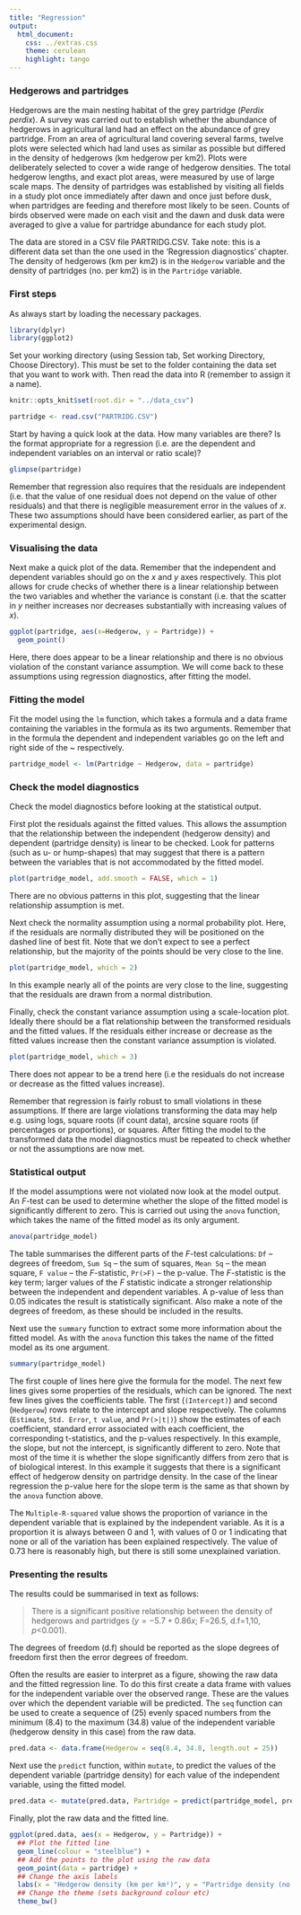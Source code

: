 ```yaml
---
title: "Regression"
output:
  html_document:
    css: ../extras.css
    theme: cerulean
    highlight: tango
---
```


### Hedgerows and partridges

Hedgerows are the main nesting habitat of the grey partridge (*Perdix perdix*). A survey was carried out to establish whether the abundance of hedgerows in agricultural land had an effect on the abundance of grey partridge. From an area of agricultural land covering several farms, twelve plots were selected which had land uses as similar as possible but differed in the density of hedgerows (km hedgerow per km2). Plots were deliberately selected to cover a wide range of hedgerow densities. The total hedgerow lengths, and exact plot areas, were measured by use of large scale maps. The density of partridges was established by visiting all fields in a study plot once immediately after dawn and once just before dusk, when partridges are feeding and therefore most likely to be seen. Counts of birds observed were made on each visit and the dawn and dusk data were averaged to give a value for partridge abundance for each study plot.

The data are stored in a CSV file PARTRIDG.CSV. Take note: this is a different data set than the one used in the ‘Regression diagnostics’ chapter. The density of hedgerows (km per km2) is in the `Hedgerow` variable and the density of partridges (no. per km2) is in the `Partridge` variable.

### First steps
As always start by loading the necessary packages.
```r
library(dplyr)
library(ggplot2)
```

Set your working directory (using Session tab, Set working Directory, Choose Directory). This must be set to the folder containing the data set that you want to work with. Then read the data into R (remember to assign it a name).

```r
knitr::opts_knit$set(root.dir = "../data_csv")
```

```r
partridge <- read.csv("PARTRIDG.CSV")  
```

Start by having a quick look at the data. How many variables are there? Is the format appropriate for a regression (i.e. are the dependent and independent variables on an interval or ratio scale)? 

```r
glimpse(partridge)
```

Remember that regression also requires that the residuals are independent (i.e. that the value of one residual does not depend on the value of other residuals) and that there is negligible measurement error in the values of $x$. These two assumptions should have been considered earlier, as part of the experimental design.

### Visualising the data

Next make a quick plot of the data. Remember that the independent and dependent variables should go on the $x$ and $y$ axes respectively. This plot allows for crude checks of whether there is a linear relationship between the two variables and whether the variance is constant (i.e. that the scatter in $y$ neither increases nor decreases substantially with increasing values of $x$).

```r
ggplot(partridge, aes(x=Hedgerow, y = Partridge)) + 
  geom_point() 
```

Here, there does appear to be a linear relationship and there is no obvious violation of the constant variance assumption. We will come back to these assumptions using regression diagnostics, after fitting the model.

### Fitting the model

Fit the model using the `lm` function, which takes a formula and a data frame containing the variables in the formula as its two arguments. Remember that in the formula the dependent and independent variables go on the left and right side of the ~ respectively.
```r
partridge_model <- lm(Partridge ~ Hedgerow, data = partridge)
```

### Check the model diagnostics

Check the model diagnostics before looking at the statistical output.  

First plot the residuals against the fitted values. This allows the assumption that the relationship between the independent (hedgerow density) and dependent (partridge density) is linear to be checked. Look for patterns (such as u- or hump-shapes) that may suggest that there is a pattern between the variables that is not accommodated by the fitted model. 
```r
plot(partridge_model, add.smooth = FALSE, which = 1)
```
There are no obvious patterns in this plot, suggesting that the linear relationship assumption is met.

Next check the normality assumption using a normal probability plot. Here, if the residuals are normally distributed they will be positioned on the dashed line of best fit. Note that we don't expect to see a perfect relationship, but the majority of the points should be very close to the line. 
```r
plot(partridge_model, which = 2)
```
In this example nearly all of the points are very close to the line, suggesting that the residuals are drawn from a normal distribution.

Finally, check the constant variance assumption using a scale-location plot. Ideally there should be a flat relationship between the transformed residuals and the fitted values. If the residuals either increase or decrease as the fitted values increase then the constant variance assumption is violated.
```r
plot(partridge_model, which = 3)
```
There does not appear to be a trend here (i.e the residuals do not increase or decrease as the fitted values increase).

Remember that regression is fairly robust to small violations in these assumptions. If there are large violations transforming the data may help e.g. using logs, square roots (if count data), arcsine square roots (if percentages or proportions), or squares. After fitting the model to the transformed data the model diagnostics must be repeated to check whether or not the assumptions are now met. 

### Statistical output

If the model assumptions were not violated now look at the model output. An *F*-test can be used to determine whether the slope of the fitted model is significantly different to zero. This is carried out using the `anova` function, which takes the name of the fitted model as its only argument. 

```r
anova(partridge_model)
```

The table summarises the different parts of the *F*-test calculations: `Df` – degrees of freedom, `Sum Sq` – the sum of squares, `Mean Sq` – the mean square, `F value` – the *F*-statistic, `Pr(>F)` – the p-value. The *F*-statistic is the key term; larger values of the *F* statistic indicate a stronger relationship between the independent and dependent variables. A p-value of less than 0.05 indicates the result is statistically significant. Also make a note of the degrees of freedom, as these should be included in the results.

Next use the `summary` function to extract some more information about the fitted model. As with the `anova` function this takes the name of the fitted model as its one argument.

```r
summary(partridge_model)
```

The first couple of lines here give the formula for the model. The next few lines gives some properties of the residuals, which can be ignored. 
The next few lines gives the coefficients table. The first (`(Intercept)`) and second (`Hedgerow`) rows relate to the intercept and slope respectively. The columns (`Estimate`, `Std. Error`, `t value`, and `Pr(>|t|)`) show the estimates of each coefficient, standard error associated with each coefficient, the corresponding t-statistics, and the p-values respectively. In this example, the slope, but not the intercept, is significantly different to zero. Note that most of the time it is whether the slope significantly differs from zero that is of biological interest. In this example it suggests that there is a significant effect of hedgerow density on partridge density. In the case of the linear regression the p-value here for the slope term is the same as that shown by the `anova` function above.

The `Multiple-R-squared` value shows the proportion of variance in the dependent variable that is explained by the independent variable. As it is a proportion it is always between 0 and 1, with values of 0 or 1 indicating that none or all of the variation has been explained respectively. The value of 0.73 here is reasonably high, but there is still some unexplained variation. 

### Presenting the results

The results could be summarised in text as follows:

>There is a significant positive relationship between the density of hedgerows and partridges ($y = -5.7 + 0.86x$; F=26.5, d.f=1,10, *p*<0.001). 

The degrees of freedom (d.f) should be reported as the slope degrees of freedom first then the error degrees of freedom.  

Often the results are easier to interpret as a figure, showing the raw data and the fitted regression line. To do this first create a data frame with values for the independent variable over the observed range. These are the values over which the dependent variable will be predicted. The `seq` function can be used to create a sequence of (25) evenly spaced numbers from the minimum (8.4) to the maximum (34.8) value of the independent variable (hedgerow density in this case) from the raw data. 

```r
pred.data <- data.frame(Hedgerow = seq(8.4, 34.8, length.out = 25))
```

Next use the `predict` function, within `mutate`, to predict the values of the dependent variable (partridge density) for each value of the independent variable, using the fitted model. 

```r
pred.data <- mutate(pred.data, Partridge = predict(partridge_model, pred.data))
```

Finally, plot the raw data and the fitted line.
```r
ggplot(pred.data, aes(x = Hedgerow, y = Partridge)) + 
  ## Plot the fitted line
  geom_line(colour = "steelblue") + 
  ## Add the points to the plot using the raw data   
  geom_point(data = partridge) + 
  ## Change the axis labels
  labs(x = "Hedgerow density (km per km²)", y = "Partridge density (no. per km²)") + 
  ## Change the theme (sets background colour etc)
  theme_bw()
```


